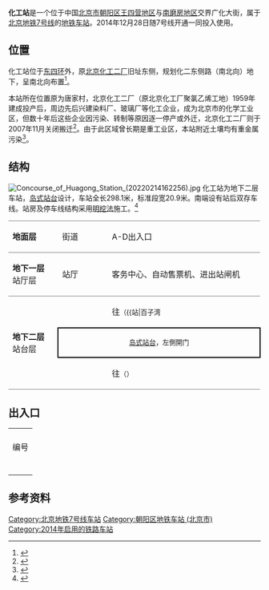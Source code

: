 {{NoteTA
|G1=Railway}}
{{Infobox station
|name = 化工
|eng_name = Huagong
|livery = 
|linecolour = {{北京地铁颜色|7}}
|image = Platform of Huagong Station (20220214162110).jpg
|caption = 化工站站台
|former = 
|country = {{PRC}}
|borough = [[北京市|北京市]][[朝阳区_(北京市)|朝阳区]][[王四营地区|王四营地区]]与[[南磨房地区|南磨房地区]]交界
|address = 广化大街与广信南街交叉处北侧
|coordinates = {{coord|39.886107|116.497387|display=inline,title}}
|elevation = 
|operator = [[北京市地铁运营有限公司|北京市地铁运营有限公司]]
|lines = {{北京地铁线路名|7|SL}}
|distance = 
|platform = 1座[[岛式站台|岛式站台]]
|tracks = 2条
|connections = 
|structure = 地下车站
|hall = 整体式站厅
|depth = 
|levels = 
|interchange = 
|exits = 3個
|elevator = 
|escalator = 
|architect = 
|architectural_style = 
|colour = 白色、绿色
|type = 
|status = 运营中
|code = 
|zone = 
|classification = 
|website = 
|built = 
|opened = 2014年12月28日
|pass_year = 
|passengers = 
|trains = 
|station_hours = 
|hours = 
|first = {{北京地铁线路名|7|S}}
:往{{北京地铁起讫站|7|L}}：05:21
:往{{北京地铁起讫站|7|R}}：06:03
|last = {{北京地铁线路名|7|S}}
:往{{北京地铁起讫站|7|L}}：23:04
:往{{北京地铁起讫站|7|R}}：23:33
:往{{站|高楼金}}：23:48
|adjacent = {{Adjacent stations|system=北京地铁|line=7|left=百子湾|right=南楼梓庄|note-left=0.903km|note-mid=距离[[北京西站|北京西站]]16.463km|note-right=1.464km}}
|route_map = {{Routemap|inline=yes|map=
utSTRf\utSTRg~~ ~~{{rmr|Licon=U|{{stl|北京地铁|百子湾}}}}
utSTR+BSl\utSTR+BSr
utSTR+BSl\utSTR+BSr
utSTRc2\utABZg3\utABZg2\utSTRc3
utSTR+1\utABZg2!~utSTRc4\utABZg3!~utSTRc1\utSTR+4
utSTR\utABZg+1\utABZg+4\utSTR
utSTR\utSTR\utSTR\utSTR
utSTR+tc2\utABZg3\utABZg2\utSTR+tc3
utABZg+1\utENDEe!~utSTRc4\utENDEe!~utSTRc1\utABZg+4
utSTR2\utSTRc3\utSTRc2\utSTR3
utSTRc1\utSTR+4\utSTR+1\utSTRc4
utSTRf\utSTRg~~ ~~{{rmr|Licon=D|{{stl|北京地铁|南楼梓庄}}}}
}}
}}
'''化工站'''是一个位于中国[[北京市|北京市]][[朝阳区_(北京市)|朝阳区]][[王四营地区|王四营地区]]与[[南磨房地区|南磨房地区]]交界广化大街，属于[[北京地铁|北京地铁]][[北京地铁7号线|7号线]]的[[地铁车站|地铁车站]]。2014年12月28日随7号线开通一同投入使用。

== 位置 ==
化工站位于[[北京四环路|东四环]]外，原[[北京化工二厂|北京化工二厂]]旧址东侧，规划化二东侧路（南北向）地下，呈南北向布置<ref>{{cite web|url=http://www.bjghw.gov.cn/web/static/articles/catalog_98000/article_ff808081408815360140c980a930015b/ff808081408815360140c980a930015b.html|title=北京市规划委员会关于轨道交通7号线沿线车站站名命名预案的公示书|date=2013-08-29|accessdate=2013-10-15|publisher=北京市规划委员会|archive-url=https://web.archive.org/web/20150923191506/http://www.bjghw.gov.cn/web/static/articles/catalog_98000/article_ff808081408815360140c980a930015b/ff808081408815360140c980a930015b.html|archive-date=2015-09-23|dead-url=yes}}</ref>。

本站所在位置原为唐家村，北京化工二厂（原北京化工厂聚氯乙烯工地）1959年建成投产后，周边先后兴建染料厂、玻璃厂等化工企业，成为北京市的化学工业区，但数十年后这些企业因污染、转制等原因逐一停产或外迁，北京化工二厂则于2007年11月关闭搬迁<ref name="hlp">{{Cite book|title=北京地铁站名掌故|last=户力平|publisher=东方出版社|year=2020|isbn=978-7-5207-1180-7|location=北京|pages=161}}</ref>。由于此区域曾长期是重工业区，本站附近土壤均有重金属污染<ref>{{cite web|url=http://www.ctc-cngd.com/bencandy.php?fid=73&id=160|title=华隧参建北京地铁第一条泥水盾构隧道单线顺利贯通|accessdate=2013-10-15|publisher=广东华隧建设股份有限公司|date=2013-04-17|deadurl=yes|archiveurl=https://web.archive.org/web/20131021082509/http://www.ctc-cngd.com/bencandy.php?fid=73&id=160|archivedate=2013-10-21}}</ref>。

== 结构 ==
[[File:Concourse_of_Huagong_Station_(20220214162256).jpg|thumb]]
化工站为地下二层车站，[[岛式站台|岛式站台]]设计，车站全长298.1米，标准段宽20.9米。南端设有站后双存车线。站房及停车线结构采用[[明挖法|明挖法]]施工。<ref>{{cite journal|author=牟锐|title=复杂污染环境下的地下车站结构耐久性设计探讨|journal=现代隧道技术|year=2013|volume=50|issue=2|pages=119-126}}</ref>
{|cellspacing=0 cellpadding=3
|style="border-top:solid 1px gray;border-bottom:solid 1px gray;" width=100|'''地面层'''
|style="border-top:solid 1px gray;border-bottom:solid 1px gray;" width=100|街道
|style="border-top:solid 1px gray;border-bottom:solid 1px gray;" width=350|A-D出入口
|-
|style="border-bottom:solid 1px gray;"|'''地下一层'''<br />站厅层
|style="border-bottom:solid 1px gray;"|站厅
|style="border-bottom:solid 1px gray;"|客务中心、自动售票机、进出站闸机
|-
|style="border-bottom:solid 1px gray;" rowspan=3|'''地下二层'''<br />站台层
|{{arrow|L}}
|{{北京地铁线路名|7|c}}往{{站|北京西站|北京西站}}<small>（{{站|百子湾||地铁}}）</small>
|-
|style="border-right:solid 2px black;border-left:solid 2px black;border-top:solid 2px black;border-bottom:solid 2px black;" colspan=2|<center><small>[[岛式站台|岛式站台]]，左側開门</small></center>
|-
|style="border-bottom:solid 1px gray;"|{{arrow|R}}
|style="border-bottom:solid 1px gray;"|{{北京地铁线路名|7|c}}往{{站|环球度假区}}<small>（{{站|南楼梓庄}}）</small>
|}

== 出入口 ==
{| class="wikitable"
| colspan="6" align="center" bgcolor="{{北京地铁颜色|7}}" |
|-
! 编号
! 指示
! 建议前往的目的地
! 图片
! 无障碍设施
|-
|{{港鐵出口|A}}
|广化大街（西侧）
|广华新城
|[[File:Exit_A_of_Huagong_Station_(20220214162600).jpg|150px]]
|{{n/a}}
|-
|{{港鐵出口|C}}
|广化大街（东侧）
|广渠东路
|[[File:Exit_C_of_Huagong_Station_(20220214163025).jpg|150px]]
|{{n/a}}
|-
|{{港鐵出口|D|附=升}}
|广化大街（西侧）
|
|[[File:Exit_D_of_Huagong_Station_(20220214162832).jpg|150px]]
|[[File:Exit_D_lift_of_Huagong_Station_(20220214162801).jpg|150px]]
|-
| colspan="5" bgcolor="#EEEEEE" | {{港鐵出口|註=升}}
|}

== 参考资料 ==
{{reflist}}

{{北京地铁7号线}}

[[Category:北京地铁7号线车站|Category:北京地铁7号线车站]]
[[Category:朝阳区地铁车站_(北京市)|Category:朝阳区地铁车站 (北京市)]]
[[Category:2014年启用的铁路车站|Category:2014年启用的铁路车站]]
